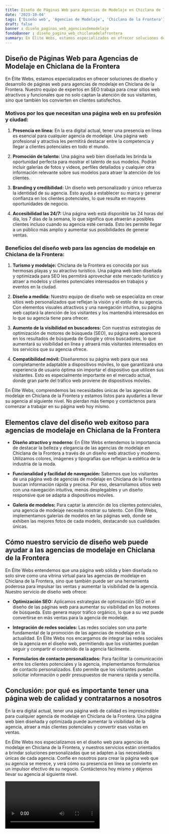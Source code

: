 ```yaml
---
title: Diseño de Páginas Web para Agencias de Modelaje en Chiclana de la Frontera
date: '2023-10-04'
tags: ['Diseño web', 'Agencias de Modelaje', 'Chiclana de la Frontera']
draft: false
banner : diseño_paginas_web_agenciasdemodelaje
fondoBanner : diseño_pagina_web_chiclanadelafrontera
summary: En Élite Webs, estamos especializados en ofrecer soluciones de diseño y desarrollo de páginas web para agencias de modelaje en Chiclana de la Frontera. Nuestro equipo de expertos en SEO trabaja para crear sitios web atractivos y funcionales que no solo captan la atención de sus visitantes, sino que también los convierten en clientes satisfechos.
---
```


## **Diseño de Páginas Web para Agencias de Modelaje en Chiclana de la Frontera**

En Élite Webs, estamos especializados en ofrecer soluciones de diseño y desarrollo de páginas web para agencias de modelaje en Chiclana de la Frontera. Nuestro equipo de expertos en SEO trabaja para crear sitios web atractivos y funcionales que no solo captan la atención de sus visitantes, sino que también los convierten en clientes satisfechos.

### **Motivos por los que necesitan una página web en su profesión y ciudad:**

1. **Presencia en línea:** En la era digital actual, tener una presencia en línea es esencial para cualquier agencia de modelaje. Una página web profesional y atractiva les permitirá destacar entre la competencia y llegar a clientes potenciales en todo el mundo.

2. **Promoción de talento:** Una página web bien diseñada les brinda la oportunidad perfecta para mostrar el talento de sus modelos. Podrán incluir galerías de fotos y videos, perfiles detallados y cualquier otra información relevante sobre sus modelos para atraer la atención de los clientes.

3. **Branding y credibilidad:** Un diseño web personalizado y único refuerza la identidad de su agencia. Esto ayuda a establecer su marca y generar confianza en los clientes potenciales, lo que resulta en mayores oportunidades de negocio.

4. **Accesibilidad las 24/7:** Una página web está disponible las 24 horas del día, los 7 días de la semana, lo que significa que atraerán a posibles clientes incluso cuando su agencia esté cerrada. Esto les permite llegar a un público más amplio y aumentar sus posibilidades de generar ventas.

### **Beneficios del diseño web para las agencias de modelaje en Chiclana de la Frontera:**

1. **Turismo y modelaje:** Chiclana de la Frontera es conocida por sus hermosas playas y su atractivo turístico. Una página web bien diseñada y optimizada para SEO les permitirá aprovechar este mercado turístico y atraer a modelos y clientes potenciales interesados en trabajos y eventos en la ciudad.

2. **Diseño a medida:** Nuestro equipo de diseño web se especializa en crear sitios web personalizados que reflejan la visión y el estilo de su agencia. Con elementos visuales atractivos y una navegación intuitiva, su página web captará la atención de los visitantes y los mantendrá interesados en lo que su agencia tiene para ofrecer.

3. **Aumento de la visibilidad en buscadores:** Con nuestras estrategias de optimización de motores de búsqueda (SEO), su página web aparecerá en los resultados de búsqueda de Google y otros buscadores, lo que aumentará su visibilidad en línea y atraerá más visitantes interesados en los servicios que su agencia ofrece.

4. **Compatibilidad móvil:** Diseñaremos su página web para que sea completamente adaptable a dispositivos móviles, lo que garantizará una experiencia de usuario óptima sin importar el dispositivo que utilicen sus visitantes. Esto es especialmente importante en el mercado actual, donde gran parte del tráfico web proviene de dispositivos móviles.

En Élite Webs, comprendemos las necesidades únicas de las agencias de modelaje en Chiclana de la Frontera y estamos listos para ayudarles a llevar su agencia al siguiente nivel. No pierdan más tiempo y contáctenos para comenzar a trabajar en su página web hoy mismo.

<GifSeo />

<Cta />

## Elementos clave del diseño web exitoso para agencias de modelaje en Chiclana de la Frontera

- **Diseño atractivo y moderno:** En Élite Webs entendemos la importancia de destacar la belleza y elegancia de las agencias de modelaje en Chiclana de la Frontera a través de un diseño web atractivo y moderno. Utilizamos colores, imágenes y tipografías que reflejan la estética de la industria de la moda.

- **Funcionalidad y facilidad de navegación:** Sabemos que los visitantes de una página web de agencias de modelaje en Chiclana de la Frontera buscan información rápida y precisa. Por eso, desarrollamos sitios web con una navegación intuitiva, menús desplegables y un diseño responsive que se adapta a dispositivos móviles.

- **Galería de modelos:** Para captar la atención de los clientes potenciales, una agencia de modelaje necesita mostrar su talento. Con Élite Webs, implementamos galerías de modelos en las páginas web, donde se exhiben las mejores fotos de cada modelo, destacando sus cualidades únicas.

## Cómo nuestro servicio de diseño web puede ayudar a las agencias de modelaje en Chiclana de la Frontera

En Élite Webs entendemos que una página web sólida y bien diseñada no solo sirve como una vitrina virtual para las agencias de modelaje en Chiclana de la Frontera, sino que también puede ser una herramienta poderosa para impulsar las ventas y aumentar la visibilidad de la agencia. Nuestro servicio de diseño web ofrece:

- **Optimización SEO:** Aplicamos estrategias de optimización SEO en el diseño de las páginas web para aumentar su visibilidad en los motores de búsqueda. Esto genera mayor tráfico orgánico, lo que a su vez puede convertirse en más ventas para la agencia de modelaje.

- **Integración de redes sociales:** Las redes sociales son una parte fundamental de la promoción de las agencias de modelaje en la actualidad. En Élite Webs nos encargamos de integrar las redes sociales de la agencia en el diseño web, permitiendo que los visitantes puedan seguir y compartir el contenido de la agencia fácilmente.

- **Formularios de contacto personalizados:** Para facilitar la comunicación entre los clientes potenciales y la agencia, implementamos formularios de contacto personalizados. Esto permite que los visitantes puedan solicitar información o pedir presupuestos de manera rápida y sencilla.

## Conclusión: por qué es importante tener una página web de calidad y contratarnos a nosotros

En la era digital actual, tener una página web de calidad es imprescindible para cualquier agencia de modelaje en Chiclana de la Frontera. Una página web bien diseñada y optimizada puede aumentar la visibilidad de la agencia, atraer a más clientes potenciales y convertir esas visitas en ventas.

En Élite Webs nos especializamos en el diseño web para agencias de modelaje en Chiclana de la Frontera, y nuestros servicios están orientados a brindar soluciones personalizadas que se adapten a las necesidades únicas de cada agencia. Confíe en nosotros para crear la página web que su agencia se merece, y verá cómo su presencia en línea se convierte en un impulsor efectivo de su negocio. Contáctenos hoy mismo y déjenos llevar su agencia al siguiente nivel.

<Video />

<CtaBot job='Agencias de Modelaje' city='Chiclana de la Frontera'/>

<Gmaps query='Chiclana de la Frontera+españa+maps' />